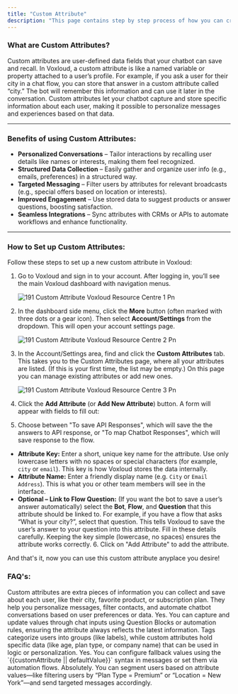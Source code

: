 ```yaml
---
title: "Custom Attribute"
description: "This page contains step by step process of how you can create and manage the custom attribute in  Voxloud."
---
```


### **What are Custom Attributes?**

Custom attributes are user-defined data fields that your chatbot can save and recall. In  Voxloud, a custom attribute is like a named variable or property attached to a user’s profile. For example, if you ask a user for their city in a chat flow, you can store that answer in a custom attribute called “city.” The bot will remember this information and can use it later in the conversation. Custom attributes let your chatbot capture and store specific information about each user, making it possible to personalize messages and experiences based on that data.

---

### **Benefits of using Custom Attributes:**

- **Personalized Conversations** – Tailor interactions by recalling user details like names or interests, making them feel recognized.
- **Structured Data Collection** – Easily gather and organize user info (e.g., emails, preferences) in a structured way.
- **Targeted Messaging** – Filter users by attributes for relevant broadcasts (e.g., special offers based on location or interests).
- **Improved Engagement** – Use stored data to suggest products or answer questions, boosting satisfaction.
- **Seamless Integrations** – Sync attributes with CRMs or APIs to automate workflows and enhance functionality.

---

### **How to Set up Custom Attributes:**

Follow these steps to set up a new custom attribute in  Voxloud:

1. Go to  Voxloud and sign in to your account. After logging in, you’ll see the main  Voxloud dashboard with navigation menus.

   ![191 Custom Attribute  Voxloud Resource Centre 1 Pn](/images/how-botpenguin-works/custom-attribute/191.custom_attribute__Voxloud_resource_centre-1.png)
2. In the dashboard side menu, click the **More** button (often marked with three dots or a gear icon). Then select **Account/Settings** from the dropdown. This will open your account settings page.

   ![191 Custom Attribute  Voxloud Resource Centre 2 Pn](/images/how-botpenguin-works/custom-attribute/191.custom_attribute__Voxloud_resource_centre-2.png)
3. In the Account/Settings area, find and click the **Custom Attributes** tab. This takes you to the Custom Attributes page, where all your attributes are listed. (If this is your first time, the list may be empty.) On this page you can manage existing attributes or add new ones.

   ![191 Custom Attribute  Voxloud Resource Centre 3 Pn](/images/how-botpenguin-works/custom-attribute/191.custom_attribute__Voxloud_resource_centre-3.png)
4. Click the **Add Attribute** (or **Add New Attribute**) button. A form will appear with fields to fill out:
5. Choose between "To save API Responses", which will save the the answers to API response, or "To map Chatbot Responses", which will save response to the flow.

- **Attribute Key:** Enter a short, unique key name for the attribute. Use only lowercase letters with no spaces or special characters (for example, `city` or `email`). This key is how  Voxloud stores the data internally.
- **Attribute Name:** Enter a friendly display name (e.g. `City` or `Email Address`). This is what you or other team members will see in the interface.
- **Optional – Link to Flow Question:** (If you want the bot to save a user’s answer automatically) select the **Bot**, **Flow**, and **Question** that this attribute should be linked to. For example, if you have a flow that asks “What is your city?”, select that question. This tells  Voxloud to save the user’s answer to your question into this attribute. Fill in these details carefully. Keeping the key simple (lowercase, no spaces) ensures the attribute works correctly.
  6.  Click on "Add Attribute" to add the attribute.

And that's it, now you can use this custom attribute anyplace you desire\!

### **FAQ's:**

<AccordionGroup>
  <Accordion title="What are custom attributes?">
    Custom attributes are extra pieces of information you can collect and save about each user, like their city, favorite product, or subscription plan.
  </Accordion>
  <Accordion title="Why should I use the custom attributes?">
    They help you personalize messages, filter contacts, and automate chatbot conversations based on user preferences or data.
  </Accordion>
  <Accordion title="Can I dynamically update custom attribute during a conversation?">
    Yes. You can capture and update values through chat inputs using Question Blocks or automation rules, ensuring the attribute always reflects the latest information.
  </Accordion>
  <Accordion title="Difference between custom attributes and tags?">
    Tags categorize users into groups (like labels), while custom attributes hold specific data (like age, plan type, or company name) that can be used in logic or personalization.
  </Accordion>
  <Accordion title="Can I set default value for custom attributes if the user has not provided any?">
    Yes. You can configure fallback values using the `{{customAttribute || defaultValue}}` syntax in messages or set them via automation flows.
  </Accordion>
  <Accordion title="Is it possible to use custom attributes for lead segmentation?">
    Absolutely. You can segment users based on attribute values—like filtering users by “Plan Type = Premium” or “Location = New York”—and send targeted messages accordingly.
  </Accordion>
</AccordionGroup>

 